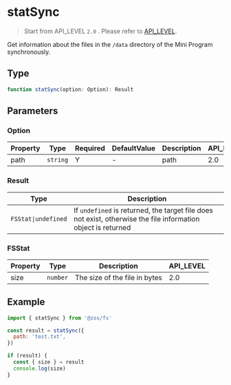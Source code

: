 # statSync

> Start from API_LEVEL `2.0` . Please refer to [API_LEVEL](../../../../guides/framework/device/compatibility.md).

Get information about the files in the `/data` directory of the Mini Program synchronously.

## Type

```ts
function statSync(option: Option): Result
```

## Parameters

### Option

| Property | Type                | Required | DefaultValue | Description | API_LEVEL |
| -------- | ------------------- | -------- | ------------ | ----------- | --------- |
| path     | <code>string</code> | Y        | -            | path        | 2.0       |

### Result

| Type                               | Description                                                                                                   |
| ---------------------------------- | ------------------------------------------------------------------------------------------------------------- |
| <code>FSStat&#124;undefined</code> | If `undefined` is returned, the target file does not exist, otherwise the file information object is returned |

### FSStat

| Property | Type                | Description                   | API_LEVEL |
| -------- | ------------------- | ----------------------------- | --------- |
| size     | <code>number</code> | The size of the file in bytes | 2.0       |

## Example

```js
import { statSync } from '@zos/fs'

const result = statSync({
  path: 'test.txt',
})

if (result) {
  const { size } = result
  console.log(size)
}
```
